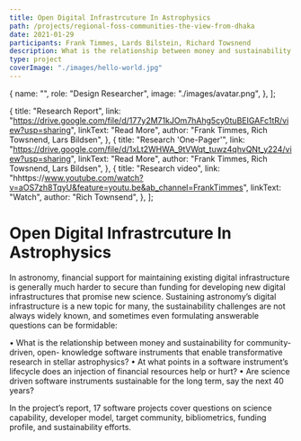```yaml
---
title: Open Digital Infrastrcuture In Astrophysics
path: /projects/regional-foss-communities-the-view-from-dhaka
date: 2021-01-29
participants: Frank Timmes, Lards Bilstein, Richard Towsnend
description: What is the relationship between money and sustainability for community-driven, open-source software instruments that enable transformative research in stellar astrophysics?
type: project
coverImage: "./images/hello-world.jpg"
---
```


  {
    name: "",
    role: "Design Researcher",
    image: "./images/avatar.png",
  },
];

  {
    title: "Research Report",
    link: "https://drive.google.com/file/d/177y2M71kJOm7hAhg5cy0tuBEIGAFc1tR/view?usp=sharing",
    linkText: "Read More",
    author: "Frank Timmes, Rich Towsnend, Lars Bildsen",
  },
  {
    title: "Research 'One-Pager'",
    link: "https://drive.google.com/file/d/1xLt2WHWA_9tVWqt_tuwz4qhvQNt_y224/view?usp=sharing",
    linkText: "Read More",
    author: "Frank Timmes, Rich Towsnend, Lars Bildsen",
  },
  {
    title: "Research video",
    link: "hhttps://www.youtube.com/watch?v=aOS7zh8TqyU&feature=youtu.be&ab_channel=FrankTimmes",
    linkText: "Watch",
    author: "Rich Townsend",
  },
];

# Open Digital Infrastrcuture In Astrophysics

In astronomy, financial support for maintaining existing digital infrastructure is generally much harder to secure than funding for developing new digital infrastructures that promise new science. Sustaining astronomy’s digital infrastructure is a new topic for many, the sustainability challenges are not always widely known, and sometimes even formulating answerable questions can be formidable:


• What is the relationship between money and sustainability for community-driven, open- knowledge software instruments that enable transformative research in stellar astrophysics?
• At what points in a software instrument’s lifecycle does an injection of financial resources help or hurt?
• Are science driven software instruments sustainable for the long term, say the next 40 years?

In the project’s report, 17 software projects cover questions on science capability, developer model, target community, bibliometrics, funding profile, and sustainability efforts.
